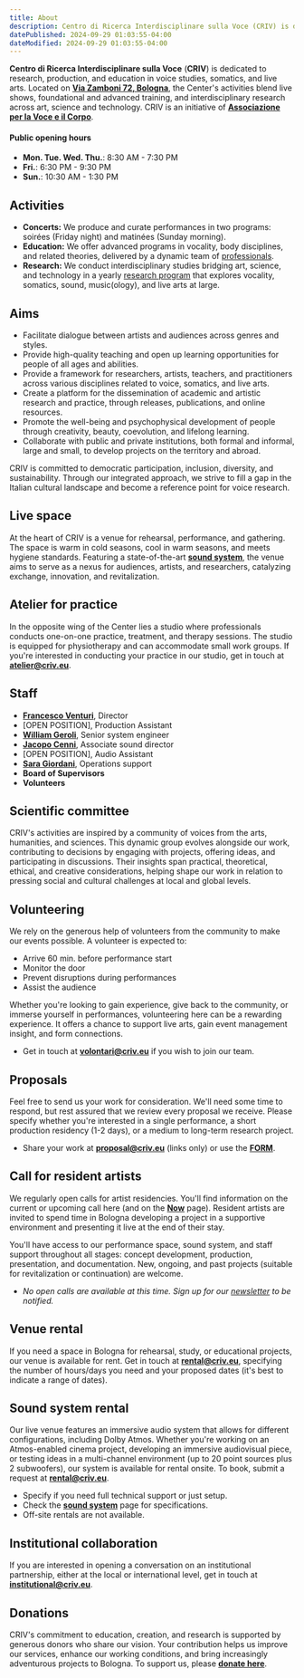 ```yaml
---
title: About
description: Centro di Ricerca Interdisciplinare sulla Voce (CRIV) is dedicated to research, production, and education in vocal and somatic practice and theory. Located on Via Zamboni in Bologna, the center’s activities blend live performances, foundational and advanced training, and interdisciplinary research across arts and academia. The Center is an initiative of [**Associazione per la Voce e il Corpo**](colophon/#organization), which oversees its operations.
datePublished: 2024-09-29 01:03:55-04:00
dateModified: 2024-09-29 01:03:55-04:00
---
```

**Centro di Ricerca Interdisciplinare sulla Voce** (**CRIV**) is dedicated to research, production, and education in voice studies, somatics, and live arts. Located on [**Via Zamboni 72, Bologna**](https://www.google.ca/maps/place/Via+Zamboni,+72,+40126+Bologna+BO), the Center's activities blend live shows, foundational and advanced training, and interdisciplinary research across art, science and technology. CRIV is an initiative of [**Associazione per la Voce e il Corpo**](colophon/#organization).

#### Public opening hours
- **Mon. Tue. Wed. Thu.**: 8:30 AM - 7:30 PM
- **Fri.**: 6:30 PM - 9:30 PM
- **Sun.**: 10:30 AM - 1:30 PM

## Activities

- **Concerts:** We produce and curate performances in two programs: soirées (Friday night) and matinées (Sunday morning).  
- **Education:** We offer advanced programs in vocality, body disciplines, and related theories, delivered by a dynamic team of [professionals](people).  
- **Research:** We conduct interdisciplinary studies bridging art, science, and technology in a yearly [research program](research) that explores vocality, somatics, sound, music(ology), and live arts at large.

## Aims

- Facilitate dialogue between artists and audiences across genres and styles.
- Provide high-quality teaching and open up learning opportunities for people of all ages and abilities.
- Provide a framework for researchers, artists, teachers, and practitioners across various disciplines related to voice, somatics, and live arts.
- Create a platform for the dissemination of academic and artistic research and practice, through releases, publications, and online resources.
- Promote the well-being and psychophysical development of people through creativity, beauty, coevolution, and lifelong learning.
- Collaborate with public and private institutions, both formal and informal, large and small, to develop projects on the territory and abroad.

CRIV is committed to democratic participation, inclusion, diversity, and sustainability. Through our integrated approach, we strive to fill a gap in the Italian cultural landscape and become a reference point for voice research.

## Live space

At the heart of CRIV is a venue for rehearsal, performance, and gathering. The space is warm in cold seasons, cool in warm seasons, and meets hygiene standards. Featuring a state-of-the-art [**sound system**](/sound-system), the venue aims to serve as a nexus for audiences, artists, and researchers, catalyzing exchange, innovation, and revitalization.

## Atelier for practice

In the opposite wing of the Center lies a studio where professionals conducts one-on-one practice, treatment, and therapy sessions. The studio is equipped for physiotherapy and can accommodate small work groups. If you're interested in conducting your practice in our studio, get in touch at [**atelier@criv.eu**](mailto:atelier@criv.eu).

## Staff
- [**Francesco Venturi**](people/#francesco-venturi), Director
- [OPEN POSITION], Production Assistant
- [**William Geroli**](people/#william-geroli), Senior system engineer
- [**Jacopo Cenni**](people/#jacopo-cenni), Associate sound director
- [OPEN POSITION], Audio Assistant
- [**Sara Giordani**](people/#sara-giordani), Operations support
- **Board of Supervisors**
- **Volunteers**

## Scientific committee

CRIV's activities are inspired by a community of voices from the arts, humanities, and sciences. This dynamic group evolves alongside our work, contributing to decisions by engaging with projects, offering ideas, and participating in discussions. Their insights span practical, theoretical, ethical, and creative considerations, helping shape our work in relation to pressing social and cultural challenges at local and global levels.

## Volunteering

We rely on the generous help of volunteers from the community to make our events possible. A volunteer is expected to:
- Arrive 60 min. before performance start
- Monitor the door
- Prevent disruptions during performances
- Assist the audience

Whether you're looking to gain experience, give back to the community, or immerse yourself in performances, volunteering here can be a rewarding experience. It offers a chance to support live arts, gain event management insight, and form connections.

- Get in touch at [**volontari@criv.eu**](mailto:volontari@criv.eu) if you wish to join our team.

## Proposals

Feel free to send us your work for consideration. We'll need some time to respond, but rest assured that we review every proposal we receive. Please specify whether you're interested in a single performance, a short production residency (1-2 days), or a medium to long-term research project.
- Share your work at [**proposal@criv.eu**](mailto:proposal@criv.eu) (links only) or use the [**FORM**](/contact).

## Call for resident artists

We regularly open calls for artist residencies. You'll find information on the current or upcoming call here (and on the [**Now**](now) page). Resident artists are invited to spend time in Bologna developing a project in a supportive environment and presenting it live at the end of their stay.

You'll have access to our performance space, sound system, and staff support throughout all stages: concept development, production, presentation, and documentation. New, ongoing, and past projects (suitable for revitalization or continuation) are welcome.

- _No open calls are available at this time. Sign up for our [newsletter](#footer) to be notified._

## Venue rental

If you need a space in Bologna for rehearsal, study, or educational projects, our venue is available for rent. Get in touch at [**rental@criv.eu**](mailto:rental@criv.eu), specifying the number of hours/days you need and your proposed dates (it's best to indicate a range of dates).

## Sound system rental

Our live venue features an immersive audio system that allows for different configurations, including Dolby Atmos. Whether you're working on an Atmos-enabled cinema project, developing an immersive audiovisual piece, or testing ideas in a multi-channel environment (up to 20 point sources plus 2 subwoofers), our system is available for rental onsite. To book, submit a request at [**rental@criv.eu**](mailto:rental@criv.eu).
- Specify if you need full technical support or just setup.  
- Check the [**sound system**](#) page for specifications.
- Off-site rentals are not available.

## Institutional collaboration

If you are interested in opening a conversation on an institutional partnership, either at the local or international level, get in touch at [**institutional@criv.eu**](mailto:institutional@criv.eu).

## Donations

CRIV's commitment to education, creation, and research is supported by generous donors who share our vision. Your contribution helps us improve our services, enhance our working conditions, and bring increasingly adventurous projects to Bologna. To support us, please [**donate here**](#).



